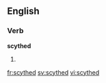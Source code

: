 
==English==

===Verb===
'''scythed'''

# {{past of|[[scythe]]}}

[[fr:scythed]]
[[sv:scythed]]
[[vi:scythed]]